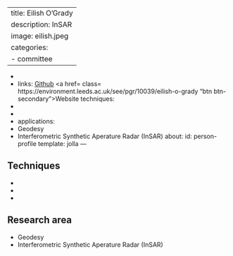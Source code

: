 
---
title: Eilish O'Grady
description: InSAR
image: eilish.jpeg
categories:
- committee
- 
- 
- 
links: <a href=https://github.com/ class="btn btn-primary">Github</a>
  <a href= class= https://environment.leeds.ac.uk/see/pgr/10039/eilish-o-grady "btn
      btn-secondary">Website</a>
techniques:
- 
- 
- 
applications:
- Geodesy
- Interferometric Synthetic Aperature Radar (InSAR)
about:
  id: person-profile
  template: jolla
---
   
:::{#person-profile}
:::
   
##
## Techniques
   
- 
- 
- 
   
##
## Research area
   
- Geodesy
- Interferometric Synthetic Aperature Radar (InSAR)
